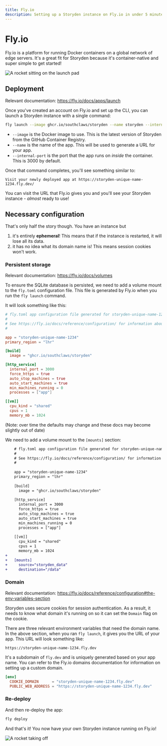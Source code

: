 ```yaml
---
title: Fly.io
description: Setting up a Storyden instance on Fly.io in under 5 minutes!
---
```


# Fly.io

Fly.io is a platform for running Docker containers on a global network of edge servers. It's a great fit for Storyden because it's container-native and super simple to get started!

![A rocket sitting on the launch pad](/southclaws_rolling_fields_blue_sky_solarpunk_a_rocket_taking_of_039bc7cc-cb53-4d4b-8ac9-b9b3355b07f5.png)

## Deployment

Relevant documentation: https://fly.io/docs/apps/launch

Once you've created an account on Fly.io and set up the CLI, you can launch a Storyden instance with a single command:

```sh
fly launch --image ghcr.io/southclaws/storyden --name storyden --internal-port 3000
```

- `--image` is the Docker image to use. This is the latest version of Storyden from the GitHub Container Registry.
- `--name` is the name of the app. This will be used to generate a URL for your app.
- `--internal-port` is the port that the app runs on _inside_ the container. This is 3000 by default.

Once that command completes, you'll see something similar to:

```
Visit your newly deployed app at https://storyden-unique-name-1234.fly.dev/
```

You can visit the URL that Fly.io gives you and you'll see your Storyden instance - _almost_ ready to use!

## Necessary configuration

That's only half the story though. You have an instance but

1. it's entirely **ephemeral**! This means that if the instance is restarted, it will lose all its data.
2. it has no idea what its domain name is! This means session cookies won't work.

### Persistent storage

Relevant documentation: https://fly.io/docs/volumes

To ensure the SQLite database is persisted, we need to add a volume mount to the `fly.toml` configuration file. This file is generated by Fly.io when you run the `fly launch` command.

It will look something like this:

```toml
# fly.toml app configuration file generated for storyden-unique-name-1234 on 2023-12-12T23:19:17Z
#
# See https://fly.io/docs/reference/configuration/ for information about how to use this file.
#

app = "storyden-unique-name-1234"
primary_region = "lhr"

[build]
  image = "ghcr.io/southclaws/storyden"

[http_service]
  internal_port = 3000
  force_https = true
  auto_stop_machines = true
  auto_start_machines = true
  min_machines_running = 0
  processes = ["app"]

[[vm]]
  cpu_kind = "shared"
  cpus = 1
  memory_mb = 1024
```

(Note: over time the defaults may change and these docs may become slightly out of date)

We need to add a volume mount to the `[mounts]` section:

```diff
    # fly.toml app configuration file generated for storyden-unique-name-1234 on 2023-12-12T23:19:17Z
    #
    # See https://fly.io/docs/reference/configuration/ for information about how to use this file.
    #
    
    app = "storyden-unique-name-1234"
    primary_region = "lhr"
    
    [build]
      image = "ghcr.io/southclaws/storyden"
    
    [http_service]
      internal_port = 3000
      force_https = true
      auto_stop_machines = true
      auto_start_machines = true
      min_machines_running = 0
      processes = ["app"]
    
    [[vm]]
      cpu_kind = "shared"
      cpus = 1
      memory_mb = 1024
+
+   [mounts]
+     source="storyden_data"
+     destination="/data"
```

### Domain

Relevant documentation: https://fly.io/docs/reference/configuration#the-env-variables-section

Storyden uses secure cookies for session authentication. As a result, it needs to know what domain it's running on so it can set the `Domain` flag on the cookie.

There are three relevant environment variables that need the domain name. In the above section, when you ran `fly launch`, it gives you the URL of your app. This URL will look something like:

```
https://storyden-unique-name-1234.fly.dev
```

It's a subdomain of `fly.dev` and is uniquely generated based on your app name. You can refer to the Fly.io domains documentation for information on setting up a custom domain.

```toml
[env]
  COOKIE_DOMAIN      = "storyden-unique-name-1234.fly.dev"
  PUBLIC_WEB_ADDRESS = "https://storyden-unique-name-1234.fly.dev"
```

### Re-deploy

And then re-deploy the app:

```sh
fly deploy
```

And that's it! You now have your own Storyden instance running on Fly.io!

![A rocket taking off](/southclaws_rolling_fields_blue_sky_solarpunk_a_rocket_taking_of_0b874301-8a80-4e3d-bbfc-0ec6787d3351.png)